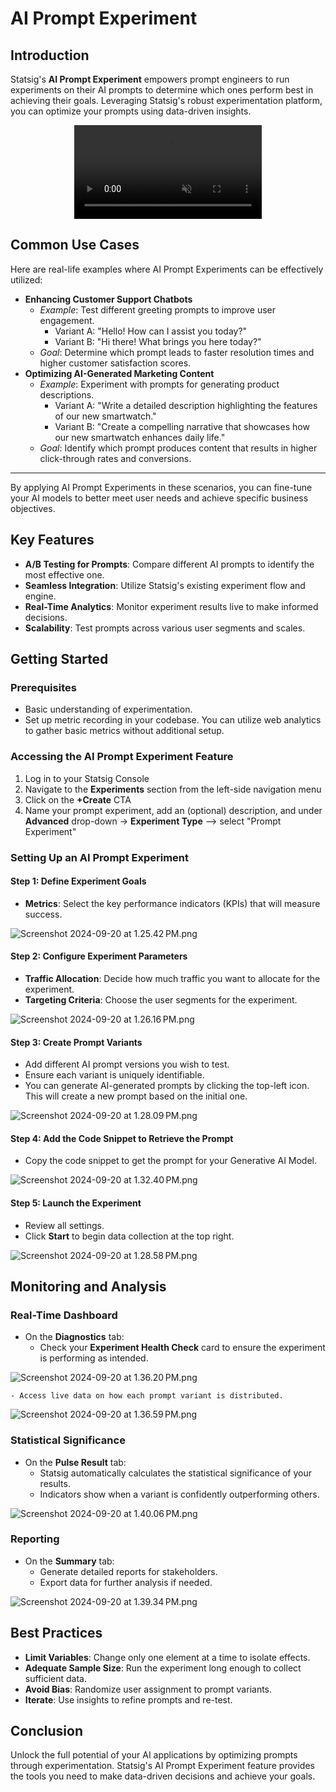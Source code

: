 # AI Prompt Experiment

## Introduction

Statsig's **AI Prompt Experiment** empowers prompt engineers to run experiments on their AI prompts to determine which ones perform best in achieving their goals. Leveraging Statsig's robust experimentation platform, you can optimize your prompts using data-driven insights.

<div align="center">
    <video controls autoplay loop muted style={{
        maxWidth: "100%",
        height: "auto",
    }}>
    <source src="/img/ai/tutorial.webm" type="video/webm" />
    Your browser does not support the video tag.
    </video>
</div>

## Common Use Cases

Here are real-life examples where AI Prompt Experiments can be effectively utilized:

- **Enhancing Customer Support Chatbots**
    - *Example*: Test different greeting prompts to improve user engagement.
        - Variant A: "Hello! How can I assist you today?"
        - Variant B: "Hi there! What brings you here today?"
    - *Goal*: Determine which prompt leads to faster resolution times and higher customer satisfaction scores.
- **Optimizing AI-Generated Marketing Content**
    - *Example*: Experiment with prompts for generating product descriptions.
        - Variant A: "Write a detailed description highlighting the features of our new smartwatch."
        - Variant B: "Create a compelling narrative that showcases how our new smartwatch enhances daily life."
    - *Goal*: Identify which prompt produces content that results in higher click-through rates and conversions.

---

By applying AI Prompt Experiments in these scenarios, you can fine-tune your AI models to better meet user needs and achieve specific business objectives.

## Key Features

- **A/B Testing for Prompts**: Compare different AI prompts to identify the most effective one.
- **Seamless Integration**: Utilize Statsig's existing experiment flow and engine.
- **Real-Time Analytics**: Monitor experiment results live to make informed decisions.
- **Scalability**: Test prompts across various user segments and scales.

## Getting Started

### Prerequisites

- Basic understanding of experimentation.
- Set up metric recording in your codebase. You can utilize web analytics to gather basic metrics without additional setup.

### Accessing the AI Prompt Experiment Feature

1. Log in to your Statsig Console
2. Navigate to the **Experiments** section from the left-side navigation menu
3. Click on the **+Create** CTA
4. Name your prompt experiment, add an (optional) description, and under **Advanced** drop-down -> **Experiment Type** --> select "Prompt Experiment"

### Setting Up an AI Prompt Experiment

#### Step 1: Define Experiment Goals

- **Metrics**: Select the key performance indicators (KPIs) that will measure success.
    
![Screenshot 2024-09-20 at 1.25.42 PM.png](/img/ai/scorecard.png)

#### Step 2: Configure Experiment Parameters

- **Traffic Allocation**: Decide how much traffic you want to allocate for the experiment.
- **Targeting Criteria**: Choose the user segments for the experiment.
    
![Screenshot 2024-09-20 at 1.26.16 PM.png](/img/ai/allocation.png)

#### Step 3: Create Prompt Variants

- Add different AI prompt versions you wish to test.
- Ensure each variant is uniquely identifiable.
- You can generate AI-generated prompts by clicking the top-left icon. This will create a new prompt based on the initial one.
    
![Screenshot 2024-09-20 at 1.28.09 PM.png](/img/ai/prompt-variants.png)

#### Step 4: Add the Code Snippet to Retrieve the Prompt

- Copy the code snippet to get the prompt for your Generative AI Model.

![Screenshot 2024-09-20 at 1.32.40 PM.png](/img/ai/snippet.png)

#### Step 5: Launch the Experiment

- Review all settings.
- Click **Start** to begin data collection at the top right.
    
![Screenshot 2024-09-20 at 1.28.58 PM.png](/img/ai/start.png)

## Monitoring and Analysis

### Real-Time Dashboard

- On the **Diagnostics** tab:
    - Check your **Experiment Health Check** card to ensure the experiment is performing as intended.
        
![Screenshot 2024-09-20 at 1.36.20 PM.png](/img/ai/health.png)
        
    - Access live data on how each prompt variant is distributed.
        
![Screenshot 2024-09-20 at 1.36.59 PM.png](/img/ai/exposure.png)

### Statistical Significance

- On the **Pulse Result** tab:
    - Statsig automatically calculates the statistical significance of your results.
    - Indicators show when a variant is confidently outperforming others.
        
![Screenshot 2024-09-20 at 1.40.06 PM.png](/img/ai/pulse.png)

### Reporting

- On the **Summary** tab:
    - Generate detailed reports for stakeholders.
    - Export data for further analysis if needed.
        
![Screenshot 2024-09-20 at 1.39.34 PM.png](/img/ai/summary.png)

## Best Practices

- **Limit Variables**: Change only one element at a time to isolate effects.
- **Adequate Sample Size**: Run the experiment long enough to collect sufficient data.
- **Avoid Bias**: Randomize user assignment to prompt variants.
- **Iterate**: Use insights to refine prompts and re-test.

## Conclusion

Unlock the full potential of your AI applications by optimizing prompts through experimentation. Statsig's AI Prompt Experiment feature provides the tools you need to make data-driven decisions and achieve your goals.
